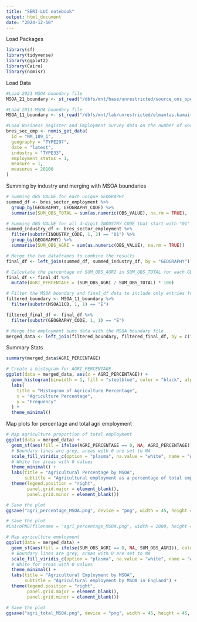```yaml
---
title: "SERI-LUC notebook"
output: html_document
date: "2024-12-10"
---
```


Load Packages
```r
library(sf)
library(tidyverse)
library(ggplot2)
library(Cairo)
library(nomisr)
```

Load Data
```r
#Load 2021 MSOA boundary file
MSOA_21_boundary <- st_read("/dbfs/mnt/base/unrestricted/source_ons_open_geography_portal/dataset_middle_s_o_a_2021_ew_bfe/format_SHP_middle_s_o_a_2021_ew_bfe/LATEST_middle_s_o_a_2021_ew_bfe/MSOA_2021_EW_BFC_V7.shp")

#Load 2011 MSOA boundary file
MSOA_11_boundary <- st_read("/dbfs/mnt/lab/unrestricted/elmantas.kamaitis@defra.gov.uk/Middle_layer_Super_Output_Areas_Dec_2011_Boundaries_Full_Clipped_BFC_EW_V3_2022_942885142986844588.gpkg")

#Load Business Register and Employment Survey data on the number of workers per 4-digit 2007 SIC industry in each 2011 MSOA
bres_sec_emp <- nomis_get_data(
  id = "NM_189_1",
  geography = "TYPE297",
  date = "latest",
  industry = "TYPE33",
  employment_status = 1,
  measure = 1,
  measures = 20100
)


```

Summing by industry and merging with MSOA boundaries
```r
# Summing OBS_VALUE for each unique GEOGRAPHY
summed_df <- bres_sector_employment %>%
  group_by(GEOGRAPHY, GEOGRAPHY_CODE) %>%
  summarise(SUM_OBS_TOTAL = sum(as.numeric(OBS_VALUE), na.rm = TRUE), .groups = 'drop')

# Summing OBS_VALUE for all 4-digit INDUSTRY_CODE that start with "01" and are therefore in agri-industries for each unique GEOGRAPHY
summed_industry_df <- bres_sector_employment %>%
  filter(substr(INDUSTRY_CODE, 1, 2) == "01") %>%
  group_by(GEOGRAPHY) %>%
  summarise(SUM_OBS_AGRI = sum(as.numeric(OBS_VALUE), na.rm = TRUE))

# Merge the two dataframes to combine the results
final_df <- left_join(summed_df, summed_industry_df, by = "GEOGRAPHY")

# Calculate the percentage of SUM_OBS_AGRI in SUM_OBS_TOTAL for each GEOGRAPHY
final_df <- final_df %>%
  mutate(AGRI_PERCENTAGE = (SUM_OBS_AGRI / SUM_OBS_TOTAL) * 100)

# Filter the MSOA boundary and final_df data to include only entries for England
filtered_boundary <- MSOA_11_boundary %>%
  filter(substr(MSOA11CD, 1, 1) == "E")

filtered_final_df <- final_df %>%
  filter(substr(GEOGRAPHY_CODE, 1, 1) == "E")

# Merge the employment sums data with the MSOA boundary file
merged_data <- left_join(filtered_boundary, filtered_final_df, by = c("MSOA11CD" = "GEOGRAPHY_CODE"))

```
Summary Stats
```r

summary(merged_data$AGRI_PERCENTAGE)

# Create a histogram for AGRI_PERCENTAGE
ggplot(data = merged_data, aes(x = AGRI_PERCENTAGE)) +
  geom_histogram(binwidth = 1, fill = "steelblue", color = "black", alpha = 0.7) +
  labs(
    title = "Histogram of Agriculture Percentage",
    x = "Agriculture Percentage",
    y = "Frequency"
  ) +
  theme_minimal()
```
Map plots for percentage and total agri employment
```r
# Map agriculture proportion of total employment
ggplot(data = merged_data) +
  geom_sf(aes(fill = ifelse(AGRI_PERCENTAGE == 0, NA, AGRI_PERCENTAGE)), color = "grey", size = 0.001) + 
  # Boundary lines are grey, areas with 0 are set to NA
  scale_fill_viridis_c(option = "plasma", na.value = "white", name = "Agriculture %") +  
  # White for areas with 0 values
  theme_minimal() +
  labs(title = "Agricultural Percentage by MSOA",
       subtitle = "Agricultural employment as a percentage of total employment by MSOA in England") +
  theme(legend.position = "right", 
        panel.grid.major = element_blank(), 
        panel.grid.minor = element_blank())

# Save the plot
ggsave("agri_percentage_MSOA.png", device = "png", width = 45, height = 45, dpi = 200)

# Save the plot
#CairoPNG(filename = "agri_percentage_MSOA.png", width = 2000, height = 2000, pointsize = 50, bg = "white")

# Map agriculture employment
ggplot(data = merged_data) +
  geom_sf(aes(fill = ifelse(SUM_OBS_AGRI == 0, NA, SUM_OBS_AGRI)), color = "grey", size = 0.001) + 
  # Boundary lines are grey, areas with 0 are set to NA
  scale_fill_viridis_c(option = "plasma", na.value = "white", name = "Agriculture Employment Count") +  
  # White for areas with 0 values
  theme_minimal() +
  labs(title = "Agricultural Employment by MSOA",
       subtitle = "Agricultural employment by MSOA in England") +
  theme(legend.position = "right", 
        panel.grid.major = element_blank(), 
        panel.grid.minor = element_blank())

# Save the plot
ggsave("agri_total_MSOA.png", device = "png", width = 45, height = 45, dpi = 200)


```

